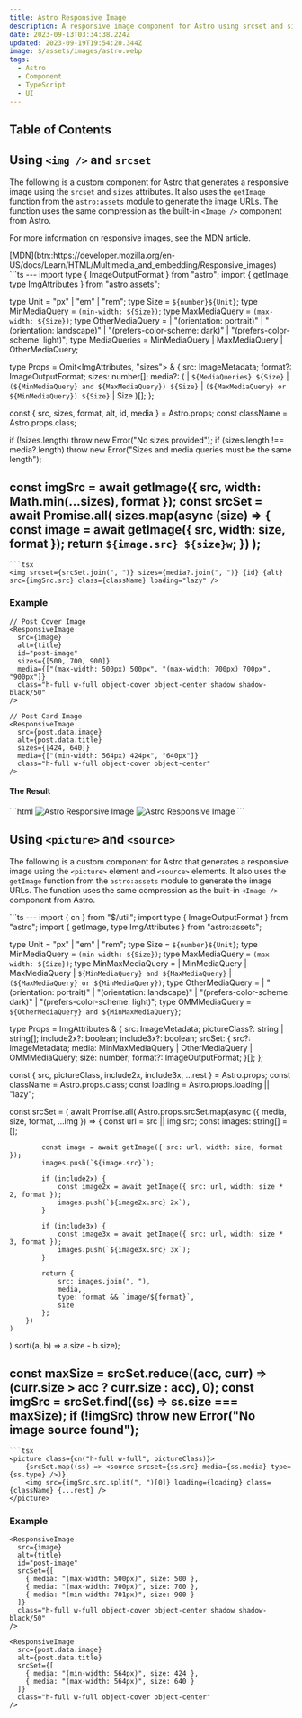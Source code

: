```yaml
---
title: Astro Responsive Image
description: A responsive image component for Astro using srcset and sizes.
date: 2023-09-13T03:34:38.224Z
updated: 2023-09-19T19:54:20.344Z
image: $/assets/images/astro.webp
tags:
  - Astro
  - Component
  - TypeScript
  - UI
---
```


## Table of Contents

## Using `<img />` and `srcset`

The following is a custom component for Astro that generates a responsive image using the `srcset` and `sizes` attributes. It also uses the `getImage` function from the `astro:assets` module to generate the image URLs. The function uses the same compression as the built-in `<Image />` component from Astro.

For more information on responsive images, see the MDN article.

<div class="button-row">
[MDN](btn::https://developer.mozilla.org/en-US/docs/Learn/HTML/Multimedia_and_embedding/Responsive_images)
</div>

<CombinedBlock>
```ts
---
import type { ImageOutputFormat } from "astro";
import { getImage, type ImgAttributes } from "astro:assets";

type Unit = "px" | "em" | "rem";
type Size = `${number}${Unit}`;
type MinMediaQuery = `(min-width: ${Size})`;
type MaxMediaQuery = `(max-width: ${Size})`;
type OtherMediaQuery =
	| "(orientation: portrait)"
	| "(orientation: landscape)"
	| "(prefers-color-scheme: dark)"
	| "(prefers-color-scheme: light)";
type MediaQueries = MinMediaQuery | MaxMediaQuery | OtherMediaQuery;

type Props = Omit<ImgAttributes, "sizes"> & {
	src: ImageMetadata;
	format?: ImageOutputFormat;
	sizes: number[];
	media?: (
		| `${MediaQueries} ${Size}`
		| `(${MinMediaQuery} and ${MaxMediaQuery}) ${Size}`
		| `(${MaxMediaQuery} or ${MinMediaQuery}) ${Size}`
		| Size
	)[];
};

const { src, sizes, format, alt, id, media } = Astro.props;
const className = Astro.props.class;

if (!sizes.length) throw new Error("No sizes provided");
if (sizes.length !== media?.length) throw new Error("Sizes and media queries must be the same length");

const imgSrc = await getImage({ src, width: Math.min(...sizes), format });
const srcSet = await Promise.all(
	sizes.map(async (size) => {
		const image = await getImage({ src, width: size, format });
		return `${image.src} ${size}w`;
	})
);
---
```
```tsx
<img srcset={srcSet.join(", ")} sizes={media?.join(", ")} {id} {alt} src={imgSrc.src} class={className} loading="lazy" />
```
</CombinedBlock>

### Example

```tsx
// Post Cover Image
<ResponsiveImage
  src={image}
  alt={title}
  id="post-image"
  sizes={[500, 700, 900]}
  media={["(max-width: 500px) 500px", "(max-width: 700px) 700px", "900px"]}
  class="h-full w-full object-cover object-center shadow shadow-black/50"
/>

// Post Card Image
<ResponsiveImage
  src={post.data.image}
  alt={post.data.title}
  sizes={[424, 640]}
  media={["(min-width: 564px) 424px", "640px"]}
  class="h-full w-full object-cover object-center"
/>
```

#### The Result

<WrappedBlock>
```html
<!-- Post Cover Image -->
<img srcset="/_image?href=[redacted]%3ForigWidth%3D1600%26origHeight%3D840%26origFormat%3Dwebp&amp;w=500&amp;f=webp 500w, /_image?href=[redacted]%3ForigWidth%3D1600%26origHeight%3D840%26origFormat%3Dwebp&amp;w=700&amp;f=webp 700w, /_image?href=[redacted]%3ForigWidth%3D1600%26origHeight%3D840%26origFormat%3Dwebp&amp;w=900&amp;f=webp 900w" sizes="(max-width: 500px) 500px, (max-width: 700px) 700px, 900px" id="post-image" alt="Astro Responsive Image" src="/_image?href=[redacted]%3ForigWidth%3D1600%26origHeight%3D840%26origFormat%3Dwebp&amp;w=500&amp;f=webp" class="h-full w-full object-cover object-center shadow shadow-black/50" loading="lazy">

<!-- Post Card Image -->
<img srcset="/_image?href=[redacted]%3ForigWidth%3D1600%26origHeight%3D840%26origFormat%3Dwebp&amp;w=424&amp;f=webp 424w, /_image?href=[redacted]%3ForigWidth%3D1600%26origHeight%3D840%26origFormat%3Dwebp&amp;w=640&amp;f=webp 640w" sizes="(min-width: 564px) 424px, 640px" alt="Astro Responsive Image" src="/_image?href=[redacted]%3ForigWidth%3D1600%26origHeight%3D840%26origFormat%3Dwebp&amp;w=424&amp;f=webp" class="h-full w-full object-cover object-center" loading="lazy">
```
</WrappedBlock>

## Using `<picture>` and `<source>`

The following is a custom component for Astro that generates a responsive image using the `<picture>` element and `<source>` elements. It also uses the `getImage` function from the `astro:assets` module to generate the image URLs. The function uses the same compression as the built-in `<Image />` component from Astro.

<CombinedBlock>
```ts
---
import { cn } from "$/util";
import type { ImageOutputFormat } from "astro";
import { getImage, type ImgAttributes } from "astro:assets";

type Unit = "px" | "em" | "rem";
type Size = `${number}${Unit}`;
type MinMediaQuery = `(min-width: ${Size})`;
type MaxMediaQuery = `(max-width: ${Size})`;
type MinMaxMediaQuery =
	| MinMediaQuery
	| MaxMediaQuery
	| `${MinMediaQuery} and ${MaxMediaQuery}`
	| `(${MaxMediaQuery} or ${MinMediaQuery})`;
type OtherMediaQuery =
	| "(orientation: portrait)"
	| "(orientation: landscape)"
	| "(prefers-color-scheme: dark)"
	| "(prefers-color-scheme: light)";
type OMMMediaQuery = `${OtherMediaQuery} and ${MinMaxMediaQuery}`;

type Props = ImgAttributes & {
	src: ImageMetadata;
	pictureClass?: string | string[];
	include2x?: boolean;
	include3x?: boolean;
	srcSet: {
		src?: ImageMetadata;
		media: MinMaxMediaQuery | OtherMediaQuery | OMMMediaQuery;
		size: number;
		format?: ImageOutputFormat;
	}[];
};

const { src, pictureClass, include2x, include3x, ...rest } = Astro.props;
const className = Astro.props.class;
const loading = Astro.props.loading || "lazy";

const srcSet = (
	await Promise.all(
		Astro.props.srcSet.map(async ({ media, size, format, ...img }) => {
			const url = src || img.src;
			const images: string[] = [];

			const image = await getImage({ src: url, width: size, format });
			images.push(`${image.src}`);

			if (include2x) {
				const image2x = await getImage({ src: url, width: size * 2, format });
				images.push(`${image2x.src} 2x`);
			}

			if (include3x) {
				const image3x = await getImage({ src: url, width: size * 3, format });
				images.push(`${image3x.src} 3x`);
			}

			return {
				src: images.join(", "),
				media,
				type: format && `image/${format}`,
				size
			};
		})
	)
).sort((a, b) => a.size - b.size);

const maxSize = srcSet.reduce((acc, curr) => (curr.size > acc ? curr.size : acc), 0);
const imgSrc = srcSet.find((ss) => ss.size === maxSize);
if (!imgSrc) throw new Error("No image source found");
---
```
```tsx
<picture class={cn("h-full w-full", pictureClass)}>
	{srcSet.map((ss) => <source srcset={ss.src} media={ss.media} type={ss.type} />)}
	<img src={imgSrc.src.split(", ")[0]} loading={loading} class={className} {...rest} />
</picture>
```
</CombinedBlock>

### Example

```tsx
<ResponsiveImage
  src={image}
  alt={title}
  id="post-image"
  srcSet={[
    { media: "(max-width: 500px)", size: 500 },
    { media: "(max-width: 700px)", size: 700 },
    { media: "(min-width: 701px)", size: 900 }
  ]}
  class="h-full w-full object-cover object-center shadow shadow-black/50"
/>

<ResponsiveImage
  src={post.data.image}
  alt={post.data.title}
  srcSet={[
    { media: "(min-width: 564px)", size: 424 },
    { media: "(max-width: 564px)", size: 640 }
  ]}
  class="h-full w-full object-cover object-center"
/>
```